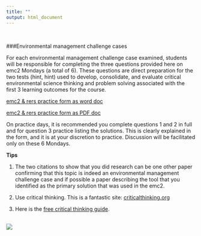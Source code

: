```yaml
---
title: ""
output: html_document
---
```

<br>

###Environmental management challenge cases    

For each environmental management challenge case examined, students will be responsible for completing the three questions provided here on emc2 Mondays (a total of 6).  These questions are direct preparation for the two tests (hint, hint) used to develop, consolidate, and evaluate critical environmental science thinking and problem solving associated with the first 3 learning outcomes for the course.  

[emc2 & rers practice form as word doc](https://github.com/cjlortie/bio4enviro/blob/master/BIOL4265_emc2.docx)  

[emc2 & rers practice form as PDF doc](https://github.com/cjlortie/bio4enviro/blob/master/emc2.pdf)  

On practice days, it is recommended you complete questions 1 and 2 in full and for question 3 practice listing the solutions.  This is clearly explained in the form, and it is at your discretion to practice.  Discussion will be facilitated only on these 6 Mondays.  

**Tips**  

1. The two citations to show that you did research can be one other paper confirming that this topic is indeed an environmental management challenge case and if possible a paper describing the tool that you identified as the primary solution that was used in the emc2.  

2. Use critical thinking. This is a fantastic site: [criticalthinking.org](https://www.criticalthinking.org)  

3. Here is the [free critical thinking guide](https://www.criticalthinking.org/files/Concepts_Tools.pdf).  


<br>
![](./triwizard.jpg)  
<br>


